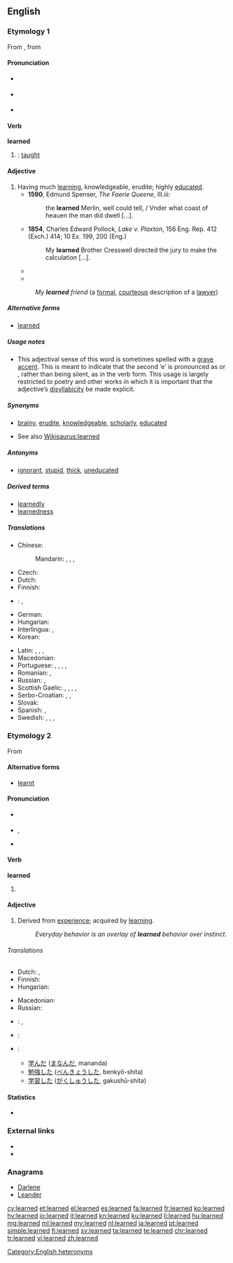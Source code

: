 ==English==

===Etymology 1===
From {{etyl|enm|en}} {{term|lerned|lang=enm}}, from {{etyl|ang|en}} {{term|læran||lang=ang|to teach}}

====Pronunciation====
* {{a|RP}} {{IPA|/lɜːnd/|lang=en}} {{a|verb}}
* {{a|GenAm}} {{IPA|/lɝːnd/|lang=en}} {{a|verb}}
* {{a|RP}} {{IPA|/ˈlɜːn.ɛd/|lang=en}} {{a|adjective}}

====Verb====
'''learned'''

# {{context|US|lang=en}} {{en-past of|learn}}: [[taught]]

====Adjective====
{{en-adj}}

# Having much [[learning]], knowledgeable, erudite; highly [[educated]].
#* '''1590''', Edmund Spenser, ''The Faerie Queene'', III.iii:
#*: the '''learned''' Merlin, well could tell, / Vnder what coast of heauen the man did dwell [...].
#* '''1854''', Charles Edward Pollock, ''Lake v. Plaxton'', 156 Eng. Rep. 412 (Exch.) 414; 10 Ex. 199, 200 (Eng.)
#*: My '''learned''' Brother Cresswell directed the jury to make the calculation [...].
#* {{quote-magazine
 |year=2011
 |month=Feb
 |author=Jess Lourey
 |coauthors=
 |title=A Pyramid Approach to Novel Writing
 |volume=124
 |issue=2
 |page=30-32
 |magazine=Writer
 |passage=The book opens with the Time Traveler dining with '''learned''' peers in late 1800s England, where he is trying to convince them that he has invented a time machine.
}}
#* {{quote-magazine
 |year=2011
 |month=Spring
 |author=Jill Lepore
 |coauthors=
 |title=How Longfellow Woke the Dead
 |volume=80
 |issue=2
 |page=33-46
 |magazine=American Scholar
 |passage=HENRY WADSWORTH LONGFELLOW used to be both the best-known poet in the English-speaking world and the most beloved, adored by the '''learned''' and the lowly ...
}}
#: ''My '''learned''' friend'' (a [[formal]], [[courteous]] description of a [[lawyer]])

=====Alternative forms=====
* [[learnèd]]

=====Usage notes=====
* This adjectival sense of this word is sometimes spelled with a [[grave accent]]. This is meant to indicate that the second ‘e’ is pronounced as {{IPAchar|/ɪ/}} or {{IPAchar|/ə/}}, rather than being silent, as in the verb form. This usage is largely restricted to poetry and other works in which it is important that the adjective’s [[disyllabicity]] be made explicit.

=====Synonyms=====
* {{sense|having much knowledge}} [[brainy]], [[erudite]], [[knowledgeable]], [[scholarly]], [[educated]]
* See also [[Wikisaurus:learned]]

=====Antonyms=====
* {{sense|having little knowledge}} [[ignorant]], [[stupid]], [[thick]], [[uneducated]]

=====Derived terms=====
{{rel-top|terms derived from learned (having much knowledge)}}
* [[learnedly]]
* [[learnedness]]
{{rel-bottom}}

=====Translations=====
{{trans-top|having much learning}}
* Chinese: 
*: Mandarin: {{t|cmn|博學|sc=Hani}}, {{t+|cmn|博学|tr=bóxué|sc=Hani}}, {{t+|cmn|有學問|sc=Hani}}, {{t|cmn|有学问|tr=yǒu xuéwèn|sc=Hani}}
* Czech: {{t|cs|učený|m}}
* Dutch: {{t+|nl|geleerd}}
* Finnish: {{t|fi|oppinut}}
* {{ttbc|fr}}: {{t+|fr|érudit}}, {{t+|fr|savant}}
* German: {{t+|de|gelehrt}}
* Hungarian: {{t+|hu|tanult}}
* Interlingua: {{t|ia|docte}}, {{t|ia|erudite}}
* Korean: {{t|ko|박식한|sc=Hang}}
{{trans-mid}}
* Latin: {{t|la|doctus}}, {{t|la|eruditus|m}}, {{t|la|doctus|m}}, {{t|la|litteratus|m}}
* Macedonian: {{t|mk|учен|m|tr=účen}}
* Portuguese: {{t+|pt|douto|m}}, {{t+|pt|erudito|m}}, {{t+|pt|instruído|m}}, {{t+|pt|sábio|m}}, {{t+|pt|culto|m}}
* Romanian: {{t+|ro|învățat|m|n}}, {{t+|ro|erudit|m}}
* Russian: {{t+|ru|учёный|tr=učónyj|sc=Cyrl}}, {{t+|ru|эрудированный|tr=erudírovannyj|sc=Cyrl}}
* Scottish Gaelic: {{t|gd|ionnsaichte}}, {{t|gd|foghlaimte}}, {{t|gd|iùlmhor}}, {{t|gd|sgoilearach}}, {{t|gd|fiosrach}}
* Serbo-Croatian: {{t|sh|naučen}}, {{t+|sh|učen}}, {{t+|sh|načitan}}
* Slovak: {{t|sk|učený|m}}
* Spanish: {{t+|es|erudito|m}}, {{t+|es|leído|m}}
* Swedish: {{t+|sv|bildad}}, {{t|sv|beläst}}, {{t+|sv|kultiverad}}, {{t+|sv|lärd}}
{{trans-bottom}}

===Etymology 2===
From {{etyl|ang|en}} {{term|leornian||lang=ang|to acquire knowledge}}

====Alternative forms====
* [[learnt]] {{qualifier|UK, Ireland, Canada, Australia and New Zealand; rarely used in American English}}

====Pronunciation====
* {{a|RP}} {{IPA|/lɜːnd/|lang=en}}
* {{a|US}} {{enPR|lûrnd}}, {{IPA|/lɝnd/|lang=en}}
* {{audio|en-us-learned.ogg|Audio (US)|lang=en}}

====Verb====
'''learned'''

# {{en-past of|learn}}

====Adjective====
{{en-adj}}

# Derived from [[experience]]; acquired by [[learn]]ing.
#: ''Everyday behavior is an overlay of '''learned''' behavior over instinct.''

======Translations======
{{trans-top|acquired by learning}}
* Dutch: {{t+|nl|geleerd}}, {{t+|nl|aangeleerd}}
* Finnish: {{t|fi|opittu}}
* Hungarian: {{t+|hu|tanult}}
{{trans-mid}}
* Macedonian: {{t|mk|научен|m|tr=náučen}}
* Russian: {{t+|ru|научный|tr=naúčnyj|sc=Cyrl}}
{{trans-bottom}}

{{checktrans-top}}
* {{ttbc|fr}}: {{t+|fr|enseigné}}, {{t+|fr|instruit}}
* {{ttbc|id}}: {{t+|id|ajar|alt=belajar}} <!-- was "[[ajar|belajar]]" - assumed inflected form or vocalised spelling; please verify if linking is acceptable. see [[User:Kephir/gadgets/xte#Translation_fixing]] -->
{{trans-mid}}
* {{ttbc|ja}}:
** [[学んだ]] ([[まなんだ]], mananda)
** [[勉強]]した ([[べんきょう]]した, benkyō-shita)
** [[学習]]した ([[がくしゅう]]した, gakushū-shita)
{{trans-bottom}}

====Statistics====
* {{rank|instead|giving|presence|657|learned|minutes|appear|thoughts}}

===External links===
* {{R:Webster 1913}}
* {{R:Century 1911}}

===Anagrams===
* [[Darlene#English|Darlene]]
* [[Leander#English|Leander]]

[[Category:English heteronyms]]

[[cy:learned]]
[[et:learned]]
[[el:learned]]
[[es:learned]]
[[fa:learned]]
[[fr:learned]]
[[ko:learned]]
[[hy:learned]]
[[io:learned]]
[[it:learned]]
[[kn:learned]]
[[ku:learned]]
[[li:learned]]
[[hu:learned]]
[[mg:learned]]
[[ml:learned]]
[[my:learned]]
[[nl:learned]]
[[ja:learned]]
[[pt:learned]]
[[simple:learned]]
[[fi:learned]]
[[sv:learned]]
[[ta:learned]]
[[te:learned]]
[[chr:learned]]
[[tr:learned]]
[[vi:learned]]
[[zh:learned]]